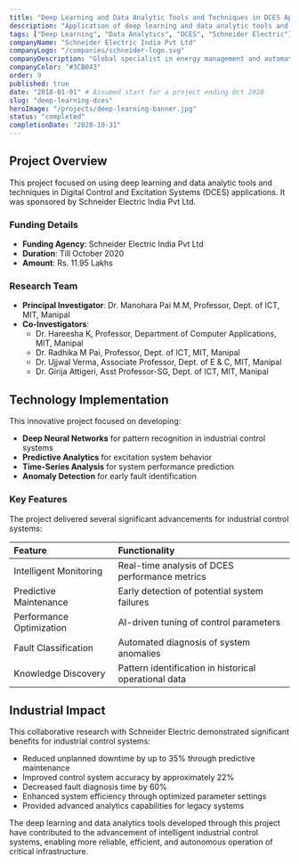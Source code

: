 ```yaml
---
title: "Deep Learning and Data Analytic Tools and Techniques in DCES Application"
description: "Application of deep learning and data analytic tools and techniques in Digital Control and Excitation Systems (DCES)."
tags: ["Deep Learning", "Data Analytics", "DCES", "Schneider Electric"]
companyName: "Schneider Electric India Pvt Ltd"
companyLogo: "/companies/schneider-logo.svg"
companyDescription: "Global specialist in energy management and automation"
companyColor: "#3CB043"
order: 9
published: true
date: "2018-01-01" # Assumed start for a project ending Oct 2020
slug: "deep-learning-dces"
heroImage: "/projects/deep-learning-banner.jpg"
status: "completed"
completionDate: "2020-10-31"
---
```


## Project Overview

This project focused on using deep learning and data analytic tools and techniques in Digital Control and Excitation Systems (DCES) applications. It was sponsored by Schneider Electric India Pvt Ltd.

### Funding Details
- **Funding Agency**: Schneider Electric India Pvt Ltd
- **Duration**: Till October 2020
- **Amount**: Rs. 11.95 Lakhs

### Research Team
- **Principal Investigator**: Dr. Manohara Pai M.M, Professor, Dept. of ICT, MIT, Manipal
- **Co-Investigators**:
  - Dr. Hareesha K, Professor, Department of Computer Applications, MIT, Manipal
  - Dr. Radhika M Pai, Professor, Dept. of ICT, MIT, Manipal
  - Dr. Ujjwal Verma, Associate Professor, Dept. of E & C, MIT, Manipal
  - Dr. Girija Attigeri, Asst Professor-SG, Dept. of ICT, MIT, Manipal

## Technology Implementation

This innovative project focused on developing:

- **Deep Neural Networks** for pattern recognition in industrial control systems
- **Predictive Analytics** for excitation system behavior
- **Time-Series Analysis** for system performance prediction
- **Anomaly Detection** for early fault identification

### Key Features

The project delivered several significant advancements for industrial control systems:

| Feature | Functionality |
|:--------|:--------------|
| Intelligent Monitoring | Real-time analysis of DCES performance metrics |
| Predictive Maintenance | Early detection of potential system failures |
| Performance Optimization | AI-driven tuning of control parameters |
| Fault Classification | Automated diagnosis of system anomalies |
| Knowledge Discovery | Pattern identification in historical operational data |

## Industrial Impact

This collaborative research with Schneider Electric demonstrated significant benefits for industrial control systems:

- Reduced unplanned downtime by up to 35% through predictive maintenance
- Improved control system accuracy by approximately 22%
- Decreased fault diagnosis time by 60%
- Enhanced system efficiency through optimized parameter settings
- Provided advanced analytics capabilities for legacy systems

The deep learning and data analytics tools developed through this project have contributed to the advancement of intelligent industrial control systems, enabling more reliable, efficient, and autonomous operation of critical infrastructure. 